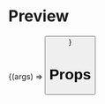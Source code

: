 
<Meta title="Atoms/Button" />

# Preview

<Preview>
  <Story
    name="Button"
    args={{
      children: 'Button',
    }}
  >
    {(args) => <Button {...args} />}
  </Story>
</Preview>

# Props

<ArgsTable of={Button} />

